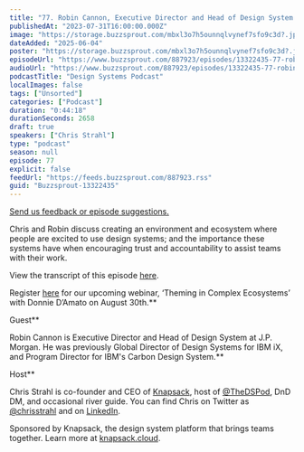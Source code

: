 ```yaml
---
title: "77. Robin Cannon, Executive Director and Head of Design System at J.P. Morgan: Creating an environment that encourages and builds trust with design systems"
publishedAt: "2023-07-31T16:00:00.000Z"
image: "https://storage.buzzsprout.com/mbxl3o7h5ounnqlvynef7sfo9c3d?.jpg"
dateAdded: "2025-06-04"
poster: "https://storage.buzzsprout.com/mbxl3o7h5ounnqlvynef7sfo9c3d?.jpg"
episodeUrl: "https://www.buzzsprout.com/887923/episodes/13322435-77-robin-cannon-executive-director-and-head-of-design-system-at-j-p-morgan-creating-an-environment-that-encourages-and-builds-trust-with-design-systems.mp3"
audioUrl: "https://www.buzzsprout.com/887923/episodes/13322435-77-robin-cannon-executive-director-and-head-of-design-system-at-j-p-morgan-creating-an-environment-that-encourages-and-builds-trust-with-design-systems.mp3"
podcastTitle: "Design Systems Podcast"
localImages: false
tags: ["Unsorted"]
categories: ["Podcast"]
duration: "0:44:18"
durationSeconds: 2658
draft: true
speakers: ["Chris Strahl"]
type: "podcast"
season: null
episode: 77
explicit: false
feedUrl: "https://feeds.buzzsprout.com/887923.rss"
guid: "Buzzsprout-13322435"
---
```

[Send us feedback or episode suggestions.](https://www.buzzsprout.com/twilio/text_messages/887923/open_sms)

Chris and Robin discuss creating an environment and ecosystem where people are excited to use design systems; and the importance these systems have when encouraging trust and accountability to assist teams with their work.  
  
View the transcript of this episode [here](https://docs.google.com/document/d/1XLVxOp5USYe8vqMtkkPMNSU7k7RgZqx0/edit).  
  
Register [here](https://knapsack-cloud.zoom.us/webinar/register/WN_mT0yPVrNSXOKRH8xrW8ZMg) for our upcoming webinar, ‘Theming in Complex Ecosystems’ with Donnie D’Amato on August 30th.**  
  
Guest**

Robin Cannon is Executive Director and Head of Design System at J.P. Morgan. He was previously Global Director of Design Systems for IBM iX, and Program Director for IBM's Carbon Design System.**  
  
Host**

Chris Strahl is co-founder and CEO of [Knapsack](https://www.knapsack.cloud/), host of [@TheDSPod](https://twitter.com/thedspod), DnD DM, and occasional river guide. You can find Chris on Twitter as [@chrisstrahl](https://twitter.com/chrisstrahl) and on [LinkedIn](https://www.linkedin.com/in/chrisstrahl/).  
  
Sponsored by Knapsack, the design system platform that brings teams together. Learn more at [knapsack.cloud](https://www.knapsack.cloud/?utm_source=podcast).
